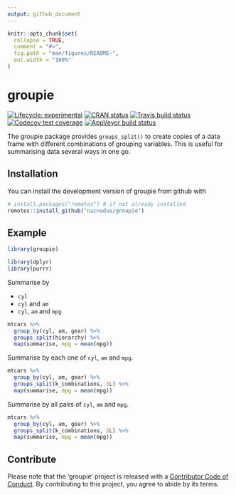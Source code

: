 ```yaml
---
output: github_document
---
```


<!-- README.md is generated from README.Rmd. Please edit that file -->

```r
knitr::opts_chunk$set(
  collapse = TRUE,
  comment = "#>",
  fig.path = "man/figures/README-",
  out.width = "100%"
)
```
# groupie

<!-- badges: start -->
[![Lifecycle: experimental](https://img.shields.io/badge/lifecycle-experimental-orange.svg)](https://www.tidyverse.org/lifecycle/#experimental)
[![CRAN status](https://www.r-pkg.org/badges/version/groupie)](https://cran.r-project.org/package=groupie)
[![Travis build status](https://travis-ci.org/nacnudus/groupie.svg?branch=master)](https://travis-ci.org/nacnudus/groupie)
[![Codecov test coverage](https://codecov.io/gh/nacnudus/groupie/branch/master/graph/badge.svg)](https://codecov.io/gh/nacnudus/groupie?branch=master)
[![AppVeyor build status](https://ci.appveyor.com/api/projects/status/github/nacnudus/groupie?branch=master&svg=true)](https://ci.appveyor.com/project/nacnudus/groupie)
<!-- badges: end -->

The groupie package provides `groups_split()` to create copies of a data frame
with different combinations of grouping variables.  This is useful for
summarising data several ways in one go.

## Installation

You can install the development version of groupie from github with

``` r
# install.packages("remotes") # if not already installed
remotes::install_github("nacnudus/groupie")
```

## Example

```r
library(groupie)

library(dplyr)
library(purrr)
```

Summarise by

* `cyl`
* `cyl` and `am`
* `cyl`, `am` and `mpg`

```r
mtcars %>%
  group_by(cyl, am, gear) %>%
  groups_split(hierarchy) %>%
  map(summarise, mpg = mean(mpg))
```

Summarise by each one of `cyl`, `am` and `mpg`.

```r
mtcars %>%
  group_by(cyl, am, gear) %>%
  groups_split(k_combinations, 1L) %>%
  map(summarise, mpg = mean(mpg))
```

Summarise by all pairs of `cyl`, `am` and `mpg`.

```r
mtcars %>%
  group_by(cyl, am, gear) %>%
  groups_split(k_combinations, 2L) %>%
  map(summarise, mpg = mean(mpg))
```

## Contribute

Please note that the 'groupie' project is released with a
[Contributor Code of Conduct](.github/CODE_OF_CONDUCT.md).
By contributing to this project, you agree to abide by its terms.

